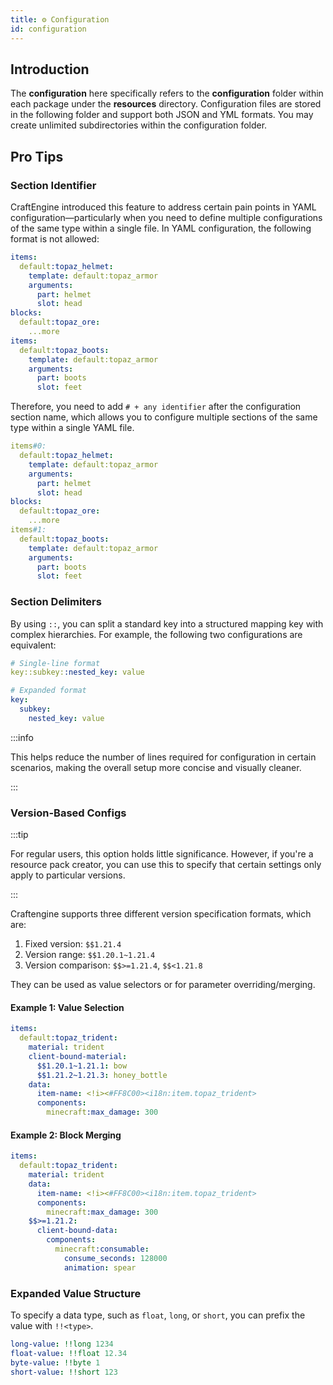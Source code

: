 ```yaml
---
title: ⚙️ Configuration
id: configuration
---
```



## Introduction

The **configuration** here specifically refers to the <Highlight color="#1877F2">**configuration**</Highlight> folder within each package under the <Highlight color="#1877F2">**resources**</Highlight> directory. Configuration files are stored in the following folder and support both JSON and YML formats. You may create unlimited subdirectories within the configuration folder.

## Pro Tips

### Section Identifier

CraftEngine introduced this feature to address certain pain points in YAML configuration—particularly when you need to define multiple configurations of the same type within a single file. In YAML configuration, the following format is not allowed:

```yaml
items:
  default:topaz_helmet:
    template: default:topaz_armor
    arguments:
      part: helmet
      slot: head
blocks:
  default:topaz_ore:
    ...more
items:
  default:topaz_boots:
    template: default:topaz_armor
    arguments:
      part: boots
      slot: feet
```

Therefore, you need to add `# + any identifier` after the configuration section name, which allows you to configure multiple sections of the same type within a single YAML file.

```yaml
items#0:
  default:topaz_helmet:
    template: default:topaz_armor
    arguments:
      part: helmet
      slot: head
blocks:
  default:topaz_ore:
    ...more
items#1:
  default:topaz_boots:
    template: default:topaz_armor
    arguments:
      part: boots
      slot: feet
```

### Section Delimiters

By using `::`, you can split a standard key into a structured mapping key with complex hierarchies. For example, the following two configurations are equivalent:

```yaml
# Single-line format  
key::subkey::nested_key: value  

# Expanded format  
key:  
  subkey:  
    nested_key: value  
```

:::info

This helps reduce the number of lines required for configuration in certain scenarios, making the overall setup more concise and visually cleaner.

:::


### Version-Based Configs

:::tip

For regular users, this option holds little significance. However, if you're a resource pack creator, you can use this to specify that certain settings only apply to particular versions.

:::

Craftengine supports three different version specification formats, which are:

1. Fixed version: `$$1.21.4`
2. Version range: `$$1.20.1~1.21.4`
3. Version comparison: `$$>=1.21.4`, `$$<1.21.8`

They can be used as value selectors or for parameter overriding/merging.

#### **Example 1: Value Selection**

```yaml
items:
  default:topaz_trident:
    material: trident
    client-bound-material:
      $$1.20.1~1.21.1: bow
      $$1.21.2~1.21.3: honey_bottle
    data:
      item-name: <!i><#FF8C00><i18n:item.topaz_trident>
      components:
        minecraft:max_damage: 300
```

#### **Example 2: Block Merging**

```yaml
items:
  default:topaz_trident:
    material: trident
    data:
      item-name: <!i><#FF8C00><i18n:item.topaz_trident>
      components:
        minecraft:max_damage: 300
    $$>=1.21.2:
      client-bound-data:
        components:
          minecraft:consumable:
            consume_seconds: 128000
            animation: spear
```

### Expanded Value Structure 

To specify a data type, such as `float`, `long`, or `short`, you can prefix the value with `!!<type>`.

```yaml
long-value: !!long 1234
float-value: !!float 12.34
byte-value: !!byte 1
short-value: !!short 123
```